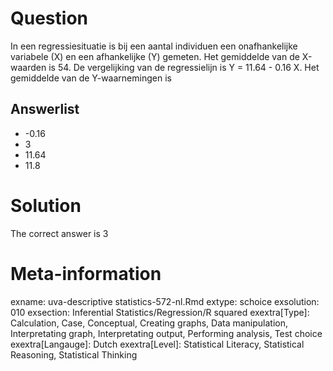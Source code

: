 Question
========

In een regressiesituatie is bij een aantal individuen een onafhankelijke variabele (X) en een afhankelijke (Y) gemeten.
Het gemiddelde van de X-waarden is 54.
De vergelijking van de regressielijn is
Y = 11.64 - 0.16 X.
Het gemiddelde van de Y-waarnemingen is 

Answerlist
----------
* -0.16
* 3
* 11.64
* 11.8

Solution
========

The correct answer is  3 

Meta-information
================
exname: uva-descriptive statistics-572-nl.Rmd 
extype: schoice 
exsolution: 010 
exsection: Inferential Statistics/Regression/R squared
exextra[Type]: Calculation, Case, Conceptual, Creating graphs, Data manipulation, Interpretating graph, Interpretating output, Performing analysis, Test choice 
exextra[Langauge]: Dutch 
exextra[Level]: Statistical Literacy, Statistical Reasoning, Statistical Thinking 

